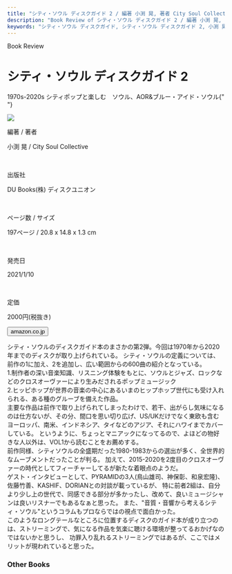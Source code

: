 ```yaml
---
title: "シティ・ソウル ディスクガイド 2 / 編著 小渕 晃, 著者 City Soul Collective"
description: "Book Review of シティ・ソウル ディスクガイド 2 / 編著 小渕 晃, 著者 City Soul Collective"
keywords: "シティ・ソウル ディスクガイド, シティ・ソウル ディスクガイド 2, 小渕 晃, City Soul Collective"
---
```




<Row>
  <Column colMd={12} colLg={12} noGutterMdLeft="">
    <p className="largeP">Book Review</p>
    <h1 className="h1-no-bottom-margin">シティ・ソウル ディスクガイド 2</h1>
    <p className="largeP">
      1970s-2020s シティポップと楽しむ　ソウル、AOR&ブルー・アイド・ソウル{" "}
    </p>
  </Column>
</Row>

<Row>
  <Column colMd={3} colLg={4} noGutterMdLeft="">

  <img src="../../images/books/citysouldiskguide2.jpg" />

  </Column>
  <Column colMd={4} colLg={8} noGutterMdLeft="">
    <div>
      <p>編著 / 著者</p>
      <p className="largeP">
        小渕 晃 / City Soul Collective
      </p>
      <br/>
      <p>出版社</p>
      <p className="largeP">
        DU Books(株) ディスクユニオン
      </p>
      <br/>
      <p>ページ数 / サイズ</p>
      <p className="largeP">
        197ページ / 20.8 x 14.8 x 1.3 cm 
      </p>
      <br/>
      <p>発売日</p>
      <p className="largeP">
        2021/1/10
      </p>
      <br/>
      <p>定価</p>
      <p className="largeP">
        2000円(税抜き)
      </p>
      <div>
        <Button href="https://amzn.to/3bIjaWb" renderIcon={ArrowUpRight} size='sm' kind='primary'>
          amazon.co.jp
        </Button>
      </div>
    </div>
  </Column>
</Row>

<Row>
  <Column colMd={8} colLg={8} noGutterMdLeft="">
    <p>
      シティ・ソウルのディスクガイド本のまさかの第2弾。今回は1970年から2020年までのディスクが取り上げられている。
      シティ・ソウルの定義については、前作の1に加え、2を追加し、広い範囲からの600曲の紹介となっている。
      <br />
      1.制作者の深い音楽知識、リスニング体験をもとに、ソウルとジャズ、ロックなどのクロスオーヴァーにより生みだされるポップミュージック
      <br />
      2.ヒッピホップが世界の音楽の中心にあるいまのヒップホップ世代にも受け入れられる、ある種のグルーブを備えた作品。
      <br />
      主要な作品は前作で取り上げられてしまったわけで、若干、出がらし気味になるのは仕方ないが、その分、間口を思い切り広げ、US/UKだけでなく東欧も含むヨーロッパ、南米、インドネシア、タイなどのアジア、それにハワイまでカバーしている。
      というように、ちょっとマニアックになってるので、よほどの物好きな人以外は、VOL1から読むことをお薦めする。
      <br />
      前作同様、シティソウルの全盛期だった1980-1983からの選出が多く、全世界的なムーブメントだったことが判る。
      加えて、2015-2020を2度目のクロスオーヴァーの時代としてフィーチャーしてるが新たな着眼点のようだ。
      <br />
      ゲスト・インタビューとして、PYRAMIDの3人(鳥山雄司、神保彰、和泉宏隆)、佐藤竹善、KASHIF、DORIANとの対談が載っているが、
      特に前者2組は、自分より少し上の世代で、同感できる部分が多かったし、改めて、良いミュージシャンは良いリスナーでもあるなぁと思った。
      また、"音質・音響から考えるシティ・ソウル"というコラムもプロならではの視点で面白かった。
      <br />
      このようなロングテールなところに位置するディスクのガイド本が成り立つのは、ストリーミングで、気になる作品を気楽に聴ける環境が整ってるおかげなのではないかと思うし、
      功罪入り乱れるストリーミングではあるが、ここではメリットが現われていると思った。
    </p>
  </Column>
</Row>

<h3>Other Books</h3>

<Row>
  <Column colMd={3} colLg={3} noGutterMdLeft>
    <Review1 />
  </Column>
</Row>
